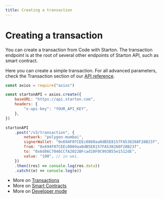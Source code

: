 ```yaml
---
title: Creating a transaction
---
```


# Creating a transaction

You can create a transaction from Code with Starton. The transaction endpoint is at the root of several other endpoints of Starton API, such as smart contract.

Here you can create a simple transaction. For all advanced parameters, check the Transaction section of our <a href="https://docs.starton.com/intro#tag/Transaction/operation/TransactionCreate">API reference</a>.

```jsx showLineNumbers
const axios = require("axios")

const startonAPI = axios.create({
	baseURL: "https://api.starton.com",
	headers: {
		"x-api-key": "YOUR_API_KEY",
	},
})

startonAPI
	.post("/v3/transaction", {
		network: "polygon-mumbai",
		signerWallet: "0x694F07CEEc0869aa0dB5E8157FA538268F28B23f",
		from: "0x694F07CEEc0869aa0dB5E8157FA538268F28B23f",
		to: "0x6d86C7046CCfA2022BFcad18F0C993B55e1512dE",
		value: "100", // in wei.
	})
	.then((res) => console.log(res.data))
	.catch((e) => console.log(e))
```

-   More on [Transactions](/docs/transactions/creating-a-transaction)
-   More on [Smart Contracts](/docs/smart-contract/understanding-smart-contracts)
-   More on [Developer mode](/docs/developer/discovering-coding-interface)
